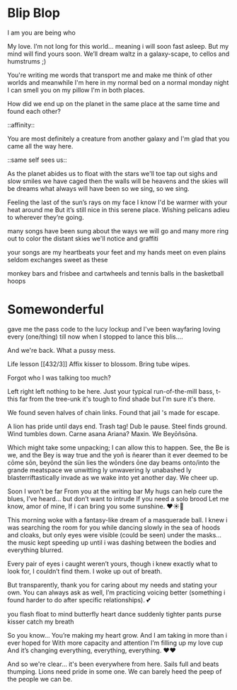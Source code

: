 # Blip Blop

I am you are being who

My love. I’m not long
for this world... meaning
i will soon fast asleep. 
But my mind will find
yours soon. We’ll 
dream waltz in a
galaxy-scape,
to cellos and humstrums
;)

You're writing me words
that transport me and
make me think of
other worlds
and
meanwhile I'm
here in my
normal bed
on a normal
monday night
I can smell you
on my pillow
I'm in both places.

How did we end up
on the planet
in the same place
at the same time
and found each other?

::affinity::

You are most definitely
a creature from another galaxy
and I'm glad that you came
all the way here.

::same self sees us::

As the planet abides
us to float with the stars
we'll toe tap out sighs
and slow smiles we have caged
then the walls will be heavens
and the skies will be dreams
what always will have been
so we sing, so we sing.

Feeling the last of
the sun’s rays on my face
I know I'd be warmer
with your heat around me
But it’s still
nice in
this serene place.
Wishing pelicans
adieu to
wherever they’re going.

many songs have been sung
about the ways we will go
and many more ring out
to color the distant skies
we'll notice and graffiti

your songs are my heartbeats
your feet and my hands meet
on even plains
seldom exchanges
sweet as these

monkey bars and frisbee
and cartwheels
and tennis balls
in the basketball hoops

# Somewonderful
gave me
the pass code
to
the
lucy
lockup
and I've been
wayfaring
loving
every
(one/thing)
till now
when I stopped
to lance this blis....

And we're back.
What a pussy mess.

Life lesson [[432/3]]
Affix kisser to blossom.
Bring tube wipes.

Forgot who
I was talking too
much?

Left right left
nothing to be here.
Just your typical
run-of-the-mill bass, t-
this far from the tree-unk
it's tough to find shade
but I'm sure it's there.

We found seven halves
of chain links.
Found that jail
's made for escape.

A lion has pride
until days end.
Trash tag! Dub le pause.
Steel finds ground.
Wind tumbles down.
Carne asana Ariana?
Maxin. We Beyōñsōna.

Which might take some unpacking;
I can allow this to happen.
See, the Be is we,
and the Bey is way true
and the yoñ is ñearer
than it ever deemed to be
cōme sōn,
beyōnd the sün lies
the wōnders
ōne day beams
onto/into
the grande
meatspace we
unwitting
ly
unwavering
ly
unabashed
ly
blasterriftastically
invade as we 
wake into yet
another day.
We cheer up.

Soon I won’t be far
From you at the writing bar
My hugs can help cure 
the blues, I’ve heard...
but don’t want to intrude 
If you need a solo brood
Let me know, amor of mine,
If i can bring you some sunshine.
❤☀💋

This morning woke
with a fantasy-like dream
of a masquerade ball. I
knew i was searching
the room for you while
dancing slowly in the sea
of hoods and cloaks,
but only eyes
were visible (could be seen)
under the masks...
the music kept speeding
up until i was dashing
between the bodies and everything
blurred.

Every pair of eyes
i caught weren’t yours,
though i knew exactly
what to look for,
I couldn’t find them.
I woke up out of breath.

But transparently,
thank you for caring
about my needs and stating
your own.
You can always
ask as well, I’m
practicing voicing
better (something
i found harder
to do
after specific relationships).
💕

you flash float to mind
butterfly heart dance
suddenly tighter pants
purse kisser
catch my breath

So you know...
You’re making my heart grow. And I am taking in more 
than i ever hoped for
With more capacity and attention
I’m filling up my love cup
And it’s changing everything, everything, everything.
❤❤

And so we're clear...
it's been everywhere from here.
Sails full and beats thumping.
Lions need pride in some one.
We can barely heed
the peep of the people
we can be.